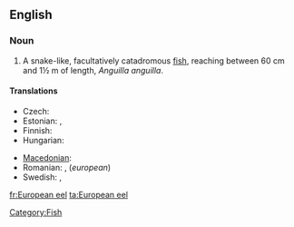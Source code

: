 ==English==
{{wikipedia}}

===Noun===
{{en-noun|sg=[[European]] [[eel]]}}

# A snake-like, facultatively catadromous [[fish]], reaching between 60 cm and 1½ m of length, ''Anguilla anguilla''.

====Translations====
{{trans-top|fish}}
* Czech: {{t+|cs|úhoř říční|m}}
* Estonian: {{t+|et|angerjas}}, {{t|fi|euroopa angerjas}}
* Finnish: {{t+|fi|ankerias}}
* Hungarian: {{t+|hu|angolna}}
{{trans-mid}}
* [[Macedonian]]: {{t|mk|јагула|f|tr=jágula}}
* Romanian: {{t|ro|anghilă europeană|f}}, {{t|ro|țipar |n}} (''european'')
* Swedish: {{t+|sv|ål|c}}, {{t|sv|europeisk ål|c}}
{{trans-bottom}}

[[Category:Fish]]

[[fr:European eel]]
[[ta:European eel]]